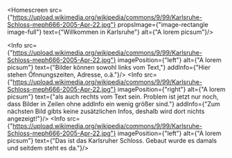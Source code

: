 
<Homescreen src={"https://upload.wikimedia.org/wikipedia/commons/9/99/Karlsruhe-Schloss-meph666-2005-Apr-22.jpg"}
  propsImage={"image-rectangle image-full"} text={"Willkommen in Karlsruhe"} alt={"A lorem picsum"}/>


<Info src={"https://upload.wikimedia.org/wikipedia/commons/9/99/Karlsruhe-Schloss-meph666-2005-Apr-22.jpg"}
  imagePosition={"left"} alt={"A lorem picsum"} text={"Bilder können sowohl links vom Text,"}
  addInfo={"Hier stehen Öfnnungszeiten, Adresse, o.ä."}/>
<Info src={"https://upload.wikimedia.org/wikipedia/commons/9/99/Karlsruhe-Schloss-meph666-2005-Apr-22.jpg"}
  imagePosition={"right"} alt={"A lorem picsum"}
  text={"als auch rechts vom Text sein. Problem ist jetzt nur noch, dass Bilder in Zeilen ohne addInfo ein wenig größer sind."}
  addInfo={"Zum nächsten Bild gibts keine zusätzlichen Infos, deshalb wird dort nichts angezeigt!"}/>
<Info src={"https://upload.wikimedia.org/wikipedia/commons/9/99/Karlsruhe-Schloss-meph666-2005-Apr-22.jpg"}
  imagePosition={"left"} alt={"A lorem picsum"} text={"Das ist das Karlsruher Schloss. Gebaut wurde es damals und seitdem steht es da."}/>
